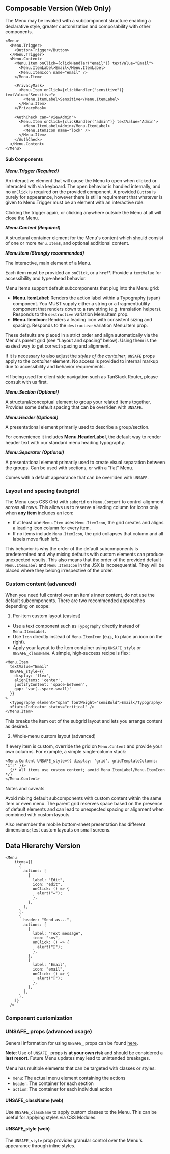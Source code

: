 
## Composable Version (Web Only)

The Menu may be invoked with a subcomponent structure enabling a declarative
style, greater customization and composability with other components.

```
<Menu>
  <Menu.Trigger>
    <Button>Trigger</Button>
  </Menu.Trigger>
  <Menu.Content>
    <Menu.Item onClick={clickHandler("email")} textValue="Email">
      <Menu.ItemLabel>Email</Menu.ItemLabel>
      <Menu.ItemIcon name="email" />
    </Menu.Item>

    <PrivacyMask>
      <Menu.Item onClick={clickHandler("sensitive")} textValue="Sensitive">
        <Menu.ItemLabel>Sensitive</Menu.ItemLabel>
      </Menu.Item>
    </PrivacyMask>

    <AuthCheck can="viewAdmin">
      <Menu.Item onClick={clickHandler("admin")} textValue="Admin">
        <Menu.ItemLabel>Admin</Menu.ItemLabel>
        <Menu.ItemIcon name="lock" />
      </Menu.Item>
    </AuthCheck>
  </Menu.Content>
</Menu>
```

#### Sub Components

**_Menu.Trigger (Required)_**

An interactive element that will cause the Menu to open when clicked or
interacted with via keyboard. The open behavior is handled internally, and no
`onClick` is required on the provided component. A provided `Button` is purely
for appearance, however there is still a requirement that whatever is given to
Menu.Trigger must be an element with an interactive role.

Clicking the trigger again, or clicking anywhere outside the Menu at all will
close the Menu.

**_Menu.Content (Required)_**

A structural container element for the Menu's content which should consist of
one or more `Menu.Item`s, and optional additional content.

**_Menu.Item (Strongly recommended)_**

The interactive, main element of a Menu.

Each item must be provided an `onClick`, or a `href`\*. Provide a `textValue`
for accessibility and type‑ahead behavior.

Menu Items support default subcomponents that plug into the Menu grid:

- **Menu.ItemLabel**: Renders the action label within a Typography (span)
  component. You MUST supply either a string or a fragment/utility component
  that renders down to a raw string (e.g. translation helpers). Responds to the
  `destructive` variation Menu.Item prop.
- **Menu.ItemIcon**: Renders a leading icon with consistent sizing and spacing.
  Responds to the `destructive` variation Menu.Item prop.

These defaults are placed in a strict order and align automatically via the
Menu's parent grid (see “Layout and spacing” below). Using them is the easiest
way to get correct spacing and alignment.

If it is necessary to also adjust the _styles of the container_, `UNSAFE` props
apply to the _container_ element. No access is provided to internal markup due
to accessibility and behavior requirements.

\*If being used for client side navigation such as TanStack Router, please
consult with us first.

**_Menu.Section (Optional)_**

A structural/conceptual element to group your related Items together. Provides
some default spacing that can be overriden with `UNSAFE`.

**_Menu.Header (Optional)_**

A presentational element primarily used to describe a group/section.

For convenience it includes **Menu.HeaderLabel**, the default way to render
header text with our standard menu heading typography.

**_Menu.Separator (Optional)_**

A presentational element primarily used to create visual separation between the
groups. Can be used with sections, or with a "flat" Menu.

Comes with a default appearance that can be overriden with `UNSAFE`.

### Layout and spacing (subgrid)

The Menu uses CSS Grid with `subgrid` on `Menu.Content` to control alignment
across all rows. This allows us to reserve a leading column for icons only when
**any item** includes an icon:

- If at least one `Menu.Item` uses `Menu.ItemIcon`, the grid creates and aligns
  a leading icon column for every item.
- If no items include `Menu.ItemIcon`, the grid collapses that column and all
  labels move flush left.

This behavior is why the order of the default subcomponents is predetermined and
why mixing defaults with custom elements can produce unexpected results. This
also means that the order of the provided default `Menu.ItemLabel` and
`Menu.ItemIcon` in the JSX is incosequential. They will be placed where they
belong irrespective of the order.

### Custom content (advanced)

When you need full control over an item's inner content, do not use the default
subcomponents. There are two recommended approaches depending on scope:

1. Per‑item custom layout (easiest)

- Use a text component such as `Typography` directly instead of
  `Menu.ItemLabel`.
- Use `Icon` directly instead of `Menu.ItemIcon` (e.g., to place an icon on the
  right).
- Apply your layout to the item container using `UNSAFE_style` or
  `UNSAFE_className`. A simple, high‑success recipe is flex:

```
<Menu.Item
  textValue="Email"
  UNSAFE_style={{
    display: 'flex',
    alignItems: 'center',
    justifyContent: 'space-between',
    gap: 'var(--space-small)'
  }}
>
  <Typography element="span" fontWeight="semiBold">Email</Typography>
  <StatusIndicator status="critical" />
</Menu.Item>
```

This breaks the item out of the subgrid layout and lets you arrange content as
desired.

2. Whole‑menu custom layout (advanced)

If every item is custom, override the grid on `Menu.Content` and provide your
own columns. For example, a simple single‑column stack:

```
<Menu.Content UNSAFE_style={{ display: 'grid', gridTemplateColumns: '1fr' }}>
  {/* all items use custom content; avoid Menu.ItemLabel/Menu.ItemIcon */}
</Menu.Content>
```

Notes and caveats

<Banner type="warning" dismissible={false}>

Avoid mixing default subcomponents with custom content within the same item or
even menu. The parent grid reserves space based on the presence of default
elements and can lead to unexpected spacing or alignment when combined with
custom layouts.

Also remember the mobile bottom‑sheet presentation has different dimensions;
test custom layouts on small screens.

</Banner>

## Data Hierarchy Version

```
<Menu
    items={[
      {
        actions: [
          {
            label: "Edit",
            icon: "edit",
            onClick: () => {
              alert("✏️");
            },
          },
        ],
      },
      {
        header: "Send as...",
        actions: [
          {
            label: "Text message",
            icon: "sms",
            onClick: () => {
              alert("📱");
            },
          },
          {
            label: "Email",
            icon: "email",
            onClick: () => {
              alert("📨");
            },
          },
        ],
      },
    ]}
  />
```

### Component customization

### UNSAFE\_ props (advanced usage)

General information for using `UNSAFE_` props can be found
[here](/guides/customizing-components).

**Note**: Use of `UNSAFE_` props is **at your own risk** and should be
considered a **last resort**. Future Menu updates may lead to unintended
breakages.

Menu has multiple elements that can be targeted with classes or styles:

- `menu`: The actual menu element containing the actions
- `header`: The container for each section
- `action`: The container for each individual action

#### UNSAFE_className (web)

Use `UNSAFE_className` to apply custom classes to the Menu. This can be useful
for applying styles via CSS Modules.

#### UNSAFE_style (web)

The `UNSAFE_style` prop provides granular control over the Menu's appearance
through inline styles.
